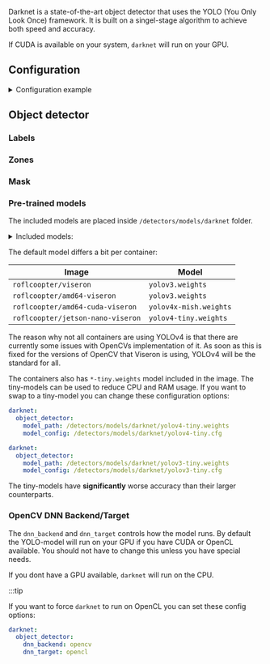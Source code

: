 
<ComponentHeader meta={ComponentMetadata} />

Darknet is a state-of-the-art object detector that uses the YOLO (You Only Look Once) framework.
It is built on a singel-stage algorithm to achieve both speed and accuracy.

If CUDA is available on your system, `darknet` will run on your GPU.

## Configuration

<details>
  <summary>Configuration example</summary>

```yaml
darknet:
  object_detector:
    model_path: /detectors/models/darknet/yolov4.weights
    model_config: /detectors/models/darknet/yolov4.cfg
    cameras:
      viseron_camera1:
        fps: 1
        scan_on_motion_only: true
        log_all_objects: false
        labels:
          - label: dog
            confidence: 0.7
            trigger_recorder: false
        zones:
          - name: zone1
            coordinates:
              - x: 0
                y: 500
              - x: 1920
                y: 500
              - x: 1920
                y: 1080
              - x: 0
                y: 1080
            labels:
              - label: person
                confidence: 0.8
                trigger_recorder: true
        mask:
          - coordinates:
              - x: 400
                y: 200
              - x: 1000
                y: 200
              - x: 1000
                y: 750
              - x: 400
                y: 750
```

</details>

<ComponentConfiguration meta={ComponentMetadata} config={config} />

## Object detector

### Labels

<ObjectDetectorLabels labelPath="/detectors/models/darknet/coco.names" />

### Zones

<ObjectDetectorZones />

### Mask

<ObjectDetectorMask />

### Pre-trained models

The included models are placed inside `/detectors/models/darknet` folder.

<details>
<summary>Included models:</summary>

- `yolov3-tiny.weights`
- `yolov3.weights`
- `yolov4-csp-swish.weights`
- `yolov4-csp-x-swish.weights`
- `yolov4-csp.weights`
- `yolov4-p5.weights`
- `yolov4-p6.weights`
- `yolov4-tiny.weights`
- `yolov4.weights`
- `yolov4x-mish.weights`

:::tip

This [GitHub issue](https://github.com/AlexeyAB/darknet/issues/7087#issue-758524970) explains the models quite well.

To make an educated guess of what model to use, you can reference [this image.](https://user-images.githubusercontent.com/4096485/101356322-f1f5a180-38a8-11eb-9907-4fe4f188d887.png)<br></br>
It will help you find the perfect trade-off between accuracy and latency.

:::

</details>

The default model differs a bit per container:

| Image                             | Model                  |
| --------------------------------- | ---------------------- |
| `roflcoopter/viseron`             | `yolov3.weights`       |
| `roflcoopter/amd64-viseron`       | `yolov3.weights`       |
| `roflcoopter/amd64-cuda-viseron`  | `yolov4x-mish.weights` |
| `roflcoopter/jetson-nano-viseron` | `yolov4-tiny.weights`  |

The reason why not all containers are using YOLOv4 is that there are currently some issues with OpenCVs implementation of it.
As soon as this is fixed for the versions of OpenCV that Viseron is using, YOLOv4 will be the standard for all.

<Admonition type="tip">
The containers also has <code>*-tiny.weights</code> model included in the image.
The tiny-models can be used to reduce CPU and RAM usage.
If you want to swap to a tiny-model you can change these configuration options:

<Tabs>
<TabItem value="yolov4" label="YOLOv4" default>

```yaml
darknet:
  object_detector:
    model_path: /detectors/models/darknet/yolov4-tiny.weights
    model_config: /detectors/models/darknet/yolov4-tiny.cfg
```

</TabItem>
<TabItem value="yolov3" label="YOLOv3">

```yaml
darknet:
  object_detector:
    model_path: /detectors/models/darknet/yolov3-tiny.weights
    model_config: /detectors/models/darknet/yolov3-tiny.cfg
```

</TabItem>
</Tabs>

<Admonition type="note">
  The tiny-models have <b>significantly</b> worse accuracy than their larger
  counterparts.
</Admonition>

</Admonition>

### OpenCV DNN Backend/Target

The `dnn_backend` and `dnn_target` controls how the model runs.
By default the YOLO-model will run on your GPU if you have CUDA or OpenCL available.
You should not have to change this unless you have special needs.

If you dont have a GPU available, `darknet` will run on the CPU.

:::tip

If you want to force `darknet` to run on OpenCL you can set these config options:

```yaml
darknet:
  object_detector:
    dnn_backend: opencv
    dnn_target: opencl
```
